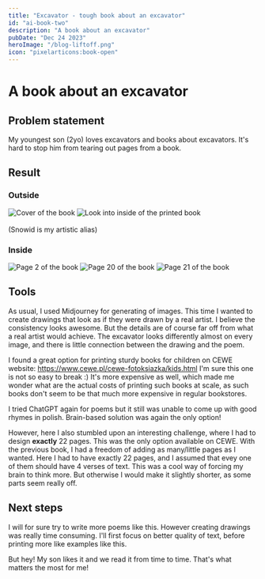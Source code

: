 ```yaml
---
title: "Excavator - tough book about an excavator"
id: "ai-book-two"
description: "A book about an excavator"
pubDate: "Dec 24 2023"
heroImage: "/blog-liftoff.png"
icon: "pixelarticons:book-open"
---
```



<h1>A book about an excavator</h1>

## Problem statement

My youngest son (2yo) loves excavators and books about excavators. It's hard to stop him from tearing out pages from a book.

## Result

### Outside
<div class="flex flex-col md:flex-row justify-center items-center ml-1 mb-1 gap-1">
    <Image src={Cover} alt="Cover of the book" width={300} class="border-4 border-black" />
    <Image src={Inside} alt="Look into inside of the printed book" width={300} class="border-4 border-black" />
</div>
<br/>
(Snowid is my artistic alias)

### Inside

<div class="flex flex-col md:flex-row justify-between items-center ml-1 mb-1 gap-1">
    <Image src={Page2} alt="Page 2 of the book" width={300} class="border-4 border-black" />
    <Image src={Page20} alt="Page 20 of the book" width={300} class="border-4 border-black" />
    <Image src={Page21} alt="Page 21 of the book" width={300} class="border-4 border-black" />

</div>

## Tools

As usual, I used Midjourney for generating of images. This time I wanted to create drawings that look as if
they were drawn by a real artist. I believe the consistency looks awesome. But the details are of course
far off from what a real artist would achieve. The excavator looks differently almost on every image, and
there is little connection between the drawing and the poem.

I found a great option for printing sturdy books for children on CEWE website: https://www.cewe.pl/cewe-fotoksiazka/kids.html
I'm sure this one is not so easy to break :) It's more expensive as well, which made me wonder what are 
the actual costs of printing such books at scale, as such books don't seem to be that much more expensive
in regular bookstores.

I tried ChatGPT again for poems but it still was unable to come up with good rhymes in polish. Brain-based 
solution was again the only option!

However, here I also stumbled upon an interesting challenge, where I had to design **exactly** 22 pages.
This was the only option available on CEWE. With the previous book, I had a freedom of adding as many/little
pages as I wanted. Here I had to have exactly 22 pages, and I assumed that evey one of them should have 4
verses of text. This was a cool way of forcing my brain to think more. But otherwise I would make it slightly
shorter, as some parts seem really off.


## Next steps

I will for sure try to write more poems like this. However creating drawings was really time consuming.
I'll first focus on better quality of text, before printing more like examples like this.

But hey! My son likes it and we read it from time to time. That's what matters the most for me!